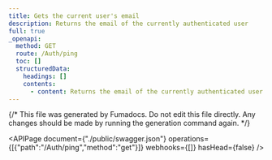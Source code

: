 ```yaml
---
title: Gets the current user's email
description: Returns the email of the currently authenticated user
full: true
_openapi:
  method: GET
  route: /Auth/ping
  toc: []
  structuredData:
    headings: []
    contents:
      - content: Returns the email of the currently authenticated user
---
```


{/* This file was generated by Fumadocs.
Do not edit this file directly. Any changes should be made by running the generation command again. */}

<APIPage document={"./public/swagger.json"} operations={[{"path":"/Auth/ping","method":"get"}]} webhooks={[]} hasHead={false} />